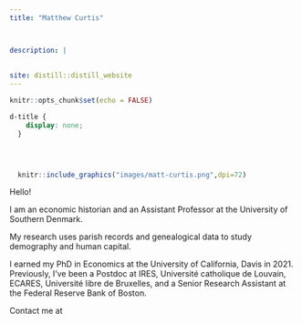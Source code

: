 ```yaml
---
title: "Matthew Curtis"



description: |
 
 
site: distill::distill_website
---
```


<!-- Bootstrap CSS -->
<link rel="stylesheet" href="https://cdn.jsdelivr.net/npm/bootstrap@4.0.0/dist/css/bootstrap.min.css" integrity="sha384-Gn5384xqQ1aoWXA+058RXPxPg6fy4IWvTNh0E263XmFcJlSAwiGgFAW/dAiS6JXm" crossorigin="anonymous">


```r
knitr::opts_chunk$set(echo = FALSE)
```

```css
d-title {
    display: none;
  }
  
```

```
```
```
```
<!--- https://rfortherestofus.com/2021/11/multicolumn/ --->

:::::: {class='row'}

::: {class='col-md-6'}
```r
  knitr::include_graphics("images/matt-curtis.png",dpi=72)
```
:::
::: {class='col-md-6'}
Hello! 

I am an economic historian and an Assistant Professor at the University of Southern Denmark.

My research uses parish records and genealogical data to study demography and human capital.

I earned my PhD in Economics at the University of California, Davis in 2021. Previously, I've been a Postdoc at IRES, Université catholique de Louvain, ECARES, Université libre de Bruxelles, and a Senior Research Assistant at the Federal Reserve Bank of Boston.


Contact me at <a href="javascript:location='mailto:\u006d\u0061\u0063\u0075\u0040\u0073\u0061\u006d\u002e\u0073\u0064\u0075\u002e\u0064\u006b';void 0"><script type="text/javascript">document.write('\u006d\u0061\u0063\u0075\u0040\u0073\u0061\u006d\u002e\u0073\u0064\u0075\u002e\u0064\u006b')</script></a>
:::
:::::: 


